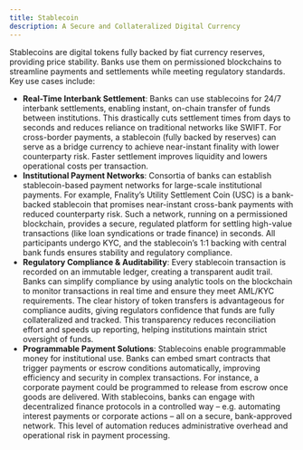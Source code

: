 ```yaml
---
title: Stablecoin
description: A Secure and Collateralized Digital Currency
---
```


Stablecoins are digital tokens fully backed by fiat currency reserves, providing
price stability. Banks use them on permissioned blockchains to streamline
payments and settlements while meeting regulatory standards. Key use cases
include:

- **Real-Time Interbank Settlement**: Banks can use stablecoins for 24/7
  interbank settlements, enabling instant, on-chain transfer of funds between
  institutions. This drastically cuts settlement times from days to seconds and
  reduces reliance on traditional networks like SWIFT. For cross-border
  payments, a stablecoin (fully backed by reserves) can serve as a bridge
  currency to achieve near-instant finality with lower counterparty risk. Faster
  settlement improves liquidity and lowers operational costs per transaction.
- **Institutional Payment Networks**: Consortia of banks can establish
  stablecoin-based payment networks for large-scale institutional payments. For
  example, Fnality’s Utility Settlement Coin (USC) is a bank-backed stablecoin
  that promises near-instant cross-bank payments with reduced counterparty risk.
  Such a network, running on a permissioned blockchain, provides a secure,
  regulated platform for settling high-value transactions (like loan
  syndications or trade finance) in seconds. All participants undergo KYC, and
  the stablecoin’s 1:1 backing with central bank funds ensures stability and
  regulatory compliance.
- **Regulatory Compliance & Auditability**: Every stablecoin transaction is
  recorded on an immutable ledger, creating a transparent audit trail. Banks can
  simplify compliance by using analytic tools on the blockchain to monitor
  transactions in real time and ensure they meet AML/KYC requirements. The clear
  history of token transfers is advantageous for compliance audits, giving
  regulators confidence that funds are fully collateralized and tracked. This
  transparency reduces reconciliation effort and speeds up reporting, helping
  institutions maintain strict oversight of funds.
- **Programmable Payment Solutions**: Stablecoins enable programmable money for
  institutional use. Banks can embed smart contracts that trigger payments or
  escrow conditions automatically, improving efficiency and security in complex
  transactions. For instance, a corporate payment could be programmed to release
  from escrow once goods are delivered. With stablecoins, banks can engage with
  decentralized finance protocols in a controlled way – e.g. automating interest
  payments or corporate actions – all on a secure, bank-approved network. This
  level of automation reduces administrative overhead and operational risk in
  payment processing.
